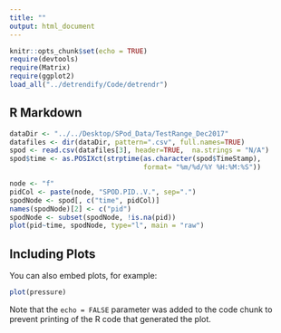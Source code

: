 ```yaml
---
title: ""
output: html_document
---
```


```r
knitr::opts_chunk$set(echo = TRUE)
require(devtools)
require(Matrix)
require(ggplot2)
load_all("../detrendify/Code/detrendr")
```

## R Markdown


```r
dataDir <- "../../Desktop/SPod_Data/TestRange_Dec2017"
datafiles <- dir(dataDir, pattern=".csv", full.names=TRUE)
spod <- read.csv(datafiles[3], header=TRUE,  na.strings = "N/A")
spod$time <- as.POSIXct(strptime(as.character(spod$TimeStamp), 
                                 format= "%m/%d/%Y %H:%M:%S")) 

node <- "f"
pidCol <- paste(node, "SPOD.PID..V.", sep=".")
spodNode <- spod[, c("time", pidCol)]
names(spodNode)[2] <- c("pid")
spodNode <- subset(spodNode, !is.na(pid))
plot(pid~time, spodNode, type="l", main = "raw")

```

## Including Plots

You can also embed plots, for example:

```r
plot(pressure)
```

Note that the `echo = FALSE` parameter was added to the code chunk to prevent printing of the R code that generated the plot.
